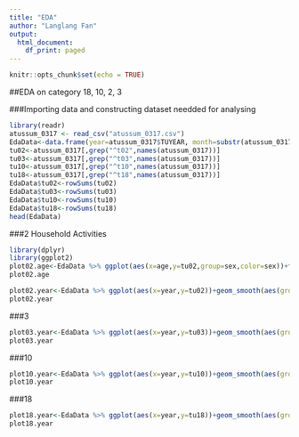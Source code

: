 ```yaml
---
title: "EDA"
author: "Langlang Fan"
output:
  html_document:
    df_print: paged
---
```


```r
knitr::opts_chunk$set(echo = TRUE)
```


##EDA on category 18, 10, 2, 3

###Importing data and constructing dataset needded for analysing
```r
library(readr)
atussum_0317 <- read_csv("atussum_0317.csv")
EdaData<-data.frame(year=atussum_0317$TUYEAR, month=substr(atussum_0317 $ TUCASEID ,5,6), age=atussum_0317$TEAGE,sex=ifelse(atussum_0317$TESEX==1,"M","F"),salary=atussum_0317$TRERNWA)
tu02<-atussum_0317[,grep("^t02",names(atussum_0317))]
tu03<-atussum_0317[,grep("^t03",names(atussum_0317))]
tu10<-atussum_0317[,grep("^t10",names(atussum_0317))]
tu18<-atussum_0317[,grep("^t18",names(atussum_0317))]
EdaData$tu02<-rowSums(tu02)
EdaData$tu03<-rowSums(tu03)
EdaData$tu10<-rowSums(tu10)
EdaData$tu18<-rowSums(tu18)
head(EdaData)
```

###2 Household Activities
```r
library(dplyr)
library(ggplot2)
plot02.age<-EdaData %>% ggplot(aes(x=age,y=tu02,group=sex,color=sex))+facet_wrap(~year)+geom_smooth()+labs(x="Month of year",y="",title = "Time-series")
plot02.age

plot02.year<-EdaData %>% ggplot(aes(x=year,y=tu02))+geom_smooth(aes(group=sex,color=sex))+geom_smooth()+labs(x="Month of year",y="",title = "Time-series")
plot02.year
```

###3
```r
plot03.year<-EdaData %>% ggplot(aes(x=year,y=tu03))+geom_smooth(aes(group=sex,color=sex))+geom_smooth()+labs(x="Month of year",y="",title = "Time-series")
plot03.year
```


###10
```r
plot10.year<-EdaData %>% ggplot(aes(x=year,y=tu10))+geom_smooth(aes(group=sex,color=sex))+geom_smooth()+labs(x="Month of year",y="",title = "Time-series")
plot10.year
```


###18
```r
plot18.year<-EdaData %>% ggplot(aes(x=year,y=tu18))+geom_smooth(aes(group=sex,color=sex))+geom_smooth()+labs(x="Month of year",y="",title = "Time-series")
plot18.year
```

